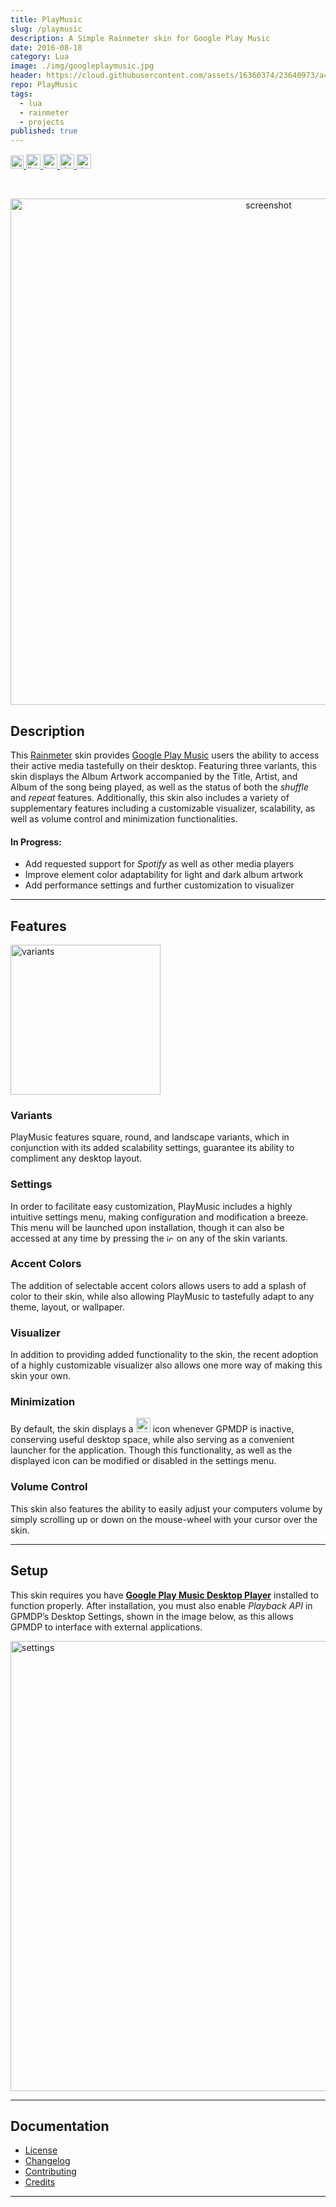 ```yaml
---
title: PlayMusic
slug: /playmusic
description: A Simple Rainmeter skin for Google Play Music
date: 2016-08-18
category: Lua
image: ./img/googleplaymusic.jpg
header: https://cloud.githubusercontent.com/assets/16360374/23640973/ac0fe0a0-02a5-11e7-91a1-fc9eb72514de.png
repo: PlayMusic
tags:
  - lua
  - rainmeter
  - projects
published: true
---
```


<p className='badges flex'>
  <a className='pr-3' href='https://github.com/tterb/PlayMusic/releases'>
    <img src='https://img.shields.io/badge/version-1.2.1-brightgreen.svg' height='21' alt='version'/>
  </a>
  <a className='pr-3' href='http://www.gnu.org/licenses/agpl-3.0'>
    <img src='https://img.shields.io/badge/license-AGPL-blue.svg' height='23' alt='license'/>
  </a>
  <a className='pr-3' href='https://github.com/tterb/PlayMusic/issues'>
    <img src='https://img.shields.io/github/issues-raw/tterb/PlayMusic.svg?maxAge=25000' height='23' alt='issues'/>
  </a>
  <a className='pr-3' href='http://www.deviantart.com/art/PlayMusic-620128929'>
    <img src='https://img.shields.io/badge/downloads-%206%2C347-green.svg' height='23' alt='downloads'/>
  </a>
  <span className='badge-paypal'>
    <a href='https://www.paypal.com/cgi-bin/webscr?cmd=_s-xclick&hosted_button_id=E6RKPR34SH6CU' title='Donate to this project using Paypal'>
      <img src='https://img.shields.io/badge/paypal-donate-yellow.svg' height='23' alt='donate'/>
    </a>
  </span>
</p><br/>


<p align='center'>
  <img src='https://cloud.githubusercontent.com/assets/16360374/22547134/1a4e0da0-e8f5-11e6-9802-08228a312ec6.gif' alt='screenshot' width='810' />
</p>


## Description
  This [Rainmeter] skin provides [Google Play Music] users the ability to access their active media tastefully on their desktop. Featuring three variants, this skin displays the Album Artwork accompanied by the Title, Artist, and Album of the song being played, as well as the status of both the *shuffle* and *repeat* features.
  Additionally, this skin also includes a variety of supplementary features including a customizable visualizer, scalability, as well as volume control and minimization functionalities.

#### In Progress:
  * Add requested support for *Spotify* as well as other media players
  * Improve element color adaptability for light and dark album artwork
  * Add performance settings and further customization to visualizer

-------------------------------------------------------  

## Features
<p className='flex items-center'>
  <img src='https://cloud.githubusercontent.com/assets/16360374/23335412/21511926-fb6a-11e6-8bb5-249567ecd85a.png' height='240' alt='variants' title='Variants'/>
</p>
<h3 className='text-center'>Variants</h3>
<p className='text-center'>
  PlayMusic features square, round, and landscape variants, which in conjunction with its added scalability settings, guarantee its ability to compliment any desktop layout.
</p>

<h3 className='text-center'>Settings</h3>
<p className='text-center'>
  In order to facilitate easy customization, PlayMusic includes a highly intuitive settings menu, making configuration and modification a breeze. This menu will be launched upon installation, though it can also be accessed at any time by pressing the  <img className='inline-flex bg-opacity-80 max-w-4 h-4 mx-1' src='https://cloud.githubusercontent.com/assets/16360374/21559428/fe6a3654-ce00-11e6-8d2c-ba8570e3132c.png' height='12' alt='icon'/>  on any of the skin variants.
</p>

<h3 className='text-center'>Accent Colors</h3>
<p className='text-center'>
  The addition of selectable accent colors allows users to add a splash of color to their skin, while also allowing PlayMusic to tastefully adapt to any theme, layout, or wallpaper.
</p>

<h3 className='text-center'>Visualizer</h3>
<p className='text-center'>
  In addition to providing added functionality to the skin, the recent adoption of a highly customizable visualizer also allows one more way of making this skin your own.
</p>

<h3 className='text-center'>Minimization</h3>
<p className='text-center'>
  By default, the skin displays a <img className='inline-flex bg-opacity-80 max-w-8 h-6 mx-1' src='https://cloud.githubusercontent.com/assets/16360374/22850002/fb77e47c-efb7-11e6-9199-b6b027504656.png' height='23' alt='icon'/>  icon whenever GPMDP is inactive, conserving useful desktop space, while also serving as a convenient launcher for the application. Though this functionality, as well as the displayed icon can be modified or disabled in the settings menu.
</p>

<h3 className='text-center'>Volume Control</h3>
<p align='text-center'>
  This skin also features the ability to easily adjust your computers volume by simply scrolling up or down on the mouse-wheel with your cursor over the skin.
</p>

-------------------------------------------------------  

## Setup

  This skin requires you have **[Google Play Music Desktop Player]** installed to function properly.
  After installation, you must also enable *Playback API* in GPMDP&rsquo;s Desktop Settings, shown in the image below, as this allows GPMDP to interface with external applications.

  <p className='text-center'>
    <img src='https://cloud.githubusercontent.com/assets/16360374/22547192/66e31a98-e8f5-11e6-82d5-20c956411f50.png' width='720' alt='settings' title='Desktop Settings'/>
  </p>

-------------------------------------------------------  

## Documentation

  * [License](https://github.com/tterb/PlayMusic/blob/master/Documentation/LICENSE.md)
  * [Changelog](https://github.com/tterb/PlayMusic/blob/master/Documentation/CHANGELOG.md)
  * [Contributing](https://github.com/tterb/PlayMusic/blob/master/Documentation/CONTRIBUTING.md)
  * [Credits](https://github.com/tterb/PlayMusic/blob/master/Documentation/CREDITS.md)

-------------------------------------------------------  


[Rainmeter]: https://www.rainmeter.net/
[Google Play Music]: https://play.google.com/music/listen?u=0
[Google Play Music Desktop Player]: http://www.googleplaymusicdesktopplayer.com/
